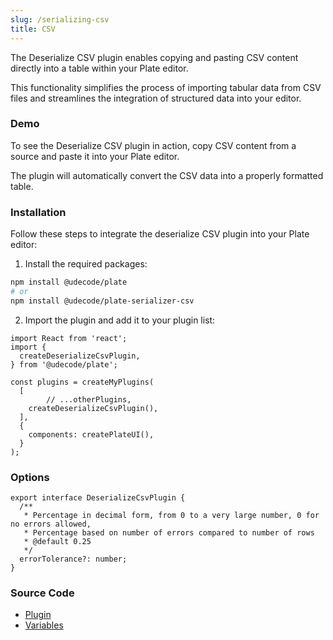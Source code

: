 ```yaml
---
slug: /serializing-csv
title: CSV
---
```


The Deserialize CSV plugin enables copying and pasting CSV content directly into a table within your Plate editor.

This functionality simplifies the process of importing tabular data from CSV files and streamlines the integration of structured data into your editor.

### Demo

To see the Deserialize CSV plugin in action, copy CSV content from a source and paste it into your Plate editor.

The plugin will automatically convert the CSV data into a properly formatted table.




<SerializingCsvSandpack />

### Installation

Follow these steps to integrate the deserialize CSV plugin into your Plate editor:

1. Install the required packages:

```bash npm2yarn
npm install @udecode/plate
# or
npm install @udecode/plate-serializer-csv
```
2. Import the plugin and add it to your plugin list:

```tsx
import React from 'react';
import {
  createDeserializeCsvPlugin,
} from '@udecode/plate';

const plugins = createMyPlugins(
  [
		// ...otherPlugins,
    createDeserializeCsvPlugin(),
  ],
  {
    components: createPlateUI(),
  }
);
```

### Options

```tsx
export interface DeserializeCsvPlugin {
  /**
   * Percentage in decimal form, from 0 to a very large number, 0 for no errors allowed,
   * Percentage based on number of errors compared to number of rows
   * @default 0.25
   */
  errorTolerance?: number;
}
```

### Source Code

- [Plugin](https://github.com/udecode/plate/blob/main/packages/serializers/csv/src/deserializer/createDeserializeCsvPlugin.ts)
- [Variables](https://github.com/udecode/plate/blob/main/examples/src)
